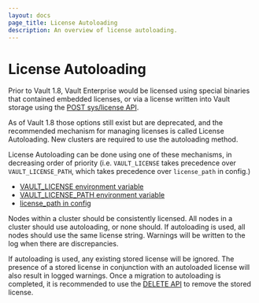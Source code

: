 ```yaml
---
layout: docs
page_title: License Autoloading
description: An overview of license autoloading.
---
```


# License Autoloading

Prior to Vault 1.8, Vault Enterprise would be licensed using special binaries
that contained embedded licenses, or via a license written into Vault storage
using the [POST sys/license API](/api-docs/system/license#install-license).

As of Vault 1.8 those options still exist but are deprecated, and the recommended
mechanism for managing licenses is called License Autoloading. New clusters are
required to use the autoloading method.

License Autoloading can be done using one of these mechanisms, in decreasing order
of priority (i.e. `VAULT_LICENSE` takes precedence over `VAULT_LICENSE_PATH`, which
takes precedence over `license_path` in config.)

- [VAULT_LICENSE environment variable](/docs/commands#vault_license)
- [VAULT_LICENSE_PATH environment variable](/docs/commands#vault_license_path)
- [license_path in config](/docs/configuration#license_path)

Nodes within a cluster should be consistently licensed. All nodes in a cluster
should use autoloading, or none should. If autoloading is used, all nodes should
use the same license string. Warnings will be written to the log when there
are discrepancies.

If autoloading is used, any existing stored license will be ignored. The presence
of a stored license in conjunction with an autoloaded license will also result in
logged warnings. Once a migration to autoloading is completed, it is recommended to use
the [DELETE API](/api-docs/system/license#delete-license) to remove the stored license.
